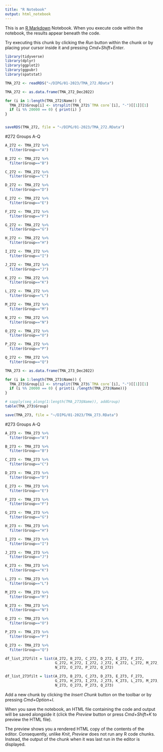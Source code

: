 ```yaml
---
title: "R Notebook"
output: html_notebook
---
```


This is an [R Markdown](http://rmarkdown.rstudio.com) Notebook. When you execute code within the notebook, the results appear beneath the code. 

Try executing this chunk by clicking the *Run* button within the chunk or by placing your cursor inside it and pressing *Cmd+Shift+Enter*. 

```r
library(tidyverse)
library(dplyr)
library(ggplot2)
library(ggpubr)
library(spatstat)

TMA_272 <- readRDS("~/DIPG/01-2023/TMA_272.RData")
```


```r

TMA_272 <- as.data.frame(TMA_272_Dec2022)

for (i in 1:length(TMA_272$Name)) {
  TMA_272$Group[i] <- strsplit(TMA_272$`TMA core`[i], "-")[[1]][1]
  if (i %% 20000 == 0) { print(i) } 
}


saveRDS(TMA_272, file = "~/DIPG/01-2023/TMA_272.RData")

```

#272 Groups A-Q
```r

A_272 <- TMA_272 %>%
  filter(Group=="A")

B_272 <- TMA_272 %>%
  filter(Group=="B")

C_272 <- TMA_272 %>%
  filter(Group=="C")

D_272 <- TMA_272 %>%
  filter(Group=="D")

E_272 <- TMA_272 %>%
  filter(Group=="E")

F_272 <- TMA_272 %>%
  filter(Group=="F")

G_272 <- TMA_272 %>%
  filter(Group=="G")

H_272 <- TMA_272 %>%
  filter(Group=="H")

I_272 <- TMA_272 %>%
  filter(Group=="I")

J_272 <- TMA_272 %>%
  filter(Group=="J")

K_272 <- TMA_272 %>%
  filter(Group=="K")

L_272 <- TMA_272 %>%
  filter(Group=="L")

M_272 <- TMA_272 %>%
  filter(Group=="M")

N_272 <- TMA_272 %>%
  filter(Group=="N")

O_272 <- TMA_272 %>%
  filter(Group=="O")

P_272 <- TMA_272 %>%
  filter(Group=="P")

Q_272 <- TMA_272 %>%
  filter(Group=="Q")
```

```r

TMA_273 <- as.data.frame(TMA_273_Dec2022)

for (i in 1:length(TMA_273$Name)) {
  TMA_273$Group[i] <- strsplit(TMA_273$`TMA core`[i], "-")[[1]][1]
  if (i %% 20000 == 0) { print(i /length(TMA_273$Name))}
}

# sapply(seq_along(1:length(TMA_273$Name)), addGroup)
table(TMA_273$Group)

save(TMA_273, file = "~/DIPG/01-2023/TMA_273.RData")

```

#273 Groups A-Q
```r

A_273 <- TMA_273 %>%
  filter(Group=="A")

B_273 <- TMA_273 %>%
  filter(Group=="B")

C_273 <- TMA_273 %>%
  filter(Group=="C")

D_273 <- TMA_273 %>%
  filter(Group=="D")

E_273 <- TMA_273 %>%
  filter(Group=="E")

F_273 <- TMA_273 %>%
  filter(Group=="F")

G_273 <- TMA_273 %>%
  filter(Group=="G")

H_273 <- TMA_273 %>%
  filter(Group=="H")

I_273 <- TMA_273 %>%
  filter(Group=="I")

J_273 <- TMA_273 %>%
  filter(Group=="J")

K_273 <- TMA_273 %>%
  filter(Group=="K")

L_273 <- TMA_273 %>%
  filter(Group=="L")

M_273 <- TMA_273 %>%
  filter(Group=="M")

N_273 <- TMA_273 %>%
  filter(Group=="N")

O_273 <- TMA_273 %>%
  filter(Group=="O")

P_273 <- TMA_273 %>%
  filter(Group=="P")

Q_273 <- TMA_273 %>%
  filter(Group=="Q")
```

```r

df_list_272filt = list(A_272, B_272, C_272, D_272, E_272, F_272,
                       G_272, H_272, I_272, J_272, K_272, L_272, M_272, 
                       N_272, O_272, P_272, Q_272)

```


```r

df_list_273filt = list(A_273, B_273, C_273, D_273, E_273, F_273,
                       G_273, H_273, I_273, J_273, K_273, L_273, M_273, 
                       N_273, O_273, P_273, Q_273)


```




Add a new chunk by clicking the *Insert Chunk* button on the toolbar or by pressing *Cmd+Option+I*.

When you save the notebook, an HTML file containing the code and output will be saved alongside it (click the *Preview* button or press *Cmd+Shift+K* to preview the HTML file). 

The preview shows you a rendered HTML copy of the contents of the editor. Consequently, unlike *Knit*, *Preview* does not run any R code chunks. Instead, the output of the chunk when it was last run in the editor is displayed.

